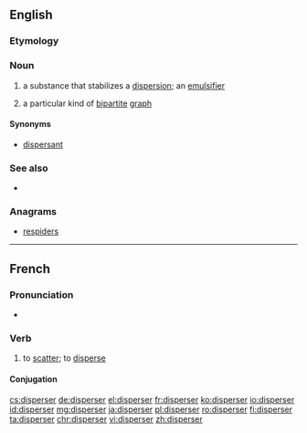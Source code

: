 ==English==

===Etymology===
{{suffix|disperse|er}}

===Noun===
{{en-noun}}

# {{context|chemistry|lang=en}} a substance that stabilizes a [[dispersion]]; an [[emulsifier]]
# {{context|graph theory|lang=en}} a particular kind of [[bipartite]] [[graph]]

====Synonyms====
* {{sense|chemistry}} [[dispersant]]

===See also===
* {{pedia}}

===Anagrams===
* [[respiders#English|respiders]]

----

==French==

===Pronunciation===
* {{audio|Fr-disperser.ogg|Audio|lang=fr}}

===Verb===
{{fr-verb}}

# to [[scatter]]; to [[disperse]]

====Conjugation====
{{fr-conj-er|dispers|avoir}}

[[cs:disperser]]
[[de:disperser]]
[[el:disperser]]
[[fr:disperser]]
[[ko:disperser]]
[[io:disperser]]
[[id:disperser]]
[[mg:disperser]]
[[ja:disperser]]
[[pl:disperser]]
[[ro:disperser]]
[[fi:disperser]]
[[ta:disperser]]
[[chr:disperser]]
[[vi:disperser]]
[[zh:disperser]]